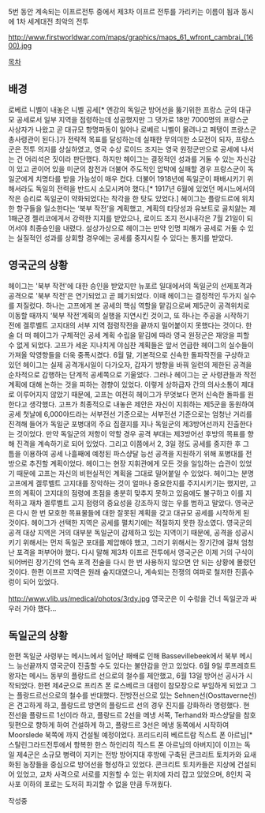 
5번 동안 계속되는 이프르전투 중에서 제3차 이프르 전투를 가리키는 이름이 됨과 동시에 1차 세계대전 최악의 전투

http://www.firstworldwar.com/maps/graphics/maps_61_wfront_cambrai_(1600).jpg

[[목차]]

== 배경 ==
로베르 니벨이 내놓은 니벨 공세[* 엔강의 독일군 방어선을 뚫기위한 프랑스 군의 대규모 공세로서 일부 지역을 점령하는데 성공했지만 그 댓가로 18만 7000명의 프랑스군 사상자가 나왔고 곧 대규모 항명파동이 일어나 로베르 니벨이 물려나고 페탱이 프랑스군 총사령관이 된다.]가 전략적 목표를 달성하는데 실패한 무의미한 소모전이 되자, 프랑스 군은 전투 의지를 상실하였고, 영국 수상 로이드 조지는 영국 원정군만으로 공세에 나서는 건 어리석은 짓이라 판단했다.
하지만 헤이그는 결정적인 성과를 거둘 수 있는 자신감이 있고 곧이어 있을 미군의 참전과 더불어 주도적인 압박에 실패할 경우 프랑스군이 독일군에게 치명타를 받을 가능성이 매우 컸다. 더불어 1918년에 독일군이 패배시키기 위해서라도 독일의 전력을 반드시 소모시켜야 했다.[* 1917년 6월에 있었던 메시느에서의 작은 승리로 독일군이 약화되었다는 착각을 한 탓도 있었다.] 헤이그는 플랑드르에 위치한 항구들을 일소한다는 ‘북부 작전’을 계획했고, 계획의 타당성과 유보트로 골치앓는 제1해군경 젤리코에게서 강력한 지지를 받았으나, 로이드 조지 전시내각은 7월 21일이 되어서야 최종승인을 내렸다. 설상가상으로 헤이그는 만약 인명 피해가 공세로 거둘 수 있는 실질적인 성과를 상회할 경우에는 공세를 중지시킬 수 있다는 통지를 받았다.

== 영국군의 상황 ==
헤이그는 '북부 작전'에 대한 승인을 받았지만 뉴포르 일대에서의 독일군의 선제포격과 공격으로 '북부 작전'은 연기되었고 곧 폐기되었다. 이때 헤이그는 결정적인 두가지 실수를 저질렀다. 하나는 고프에게 본 공세의 핵심 역할을 맡김으로써 제5군이 공격위치로 이동할 때까지 ‘북부 작전’계획의 실행을 지연시킨 것이고, 또 하나는 주공을 시작하기 전에 겔루벨트 고지대의 서부 지역 점령작전을 끝까지 밀어붙이지 못했다는 것이다. 한술 더 떠 헤이그가 구체적인 공세 계획 수립을 맡김에 따라 영국 원정군은 재앙을 피할 수 없게 되었다. 고프가 세운 지나치게 야심찬 계획들은 앞서 언급한 헤이그의 실수들이 가져올 악영향들을 더욱 중폭시켰다. 6월 말, 기본적으로 신속한 돌파작전을 구상하고 있던 헤이그는 실제 공격개시일이 다가오자, 갑자기 방향을 바꿔 일련의 제한된 공격을 순차적으로 감행하는 단계적 공세쪽으로 기울었다. 그러나 헤이그는 군 사령관들과 작전계획에 대해 논하는 것을 피하는 경향이 있었다. 이렇게 상하급자 간의 의사소통이 제대로 이루어지지 않았기 때문에, 고프는 여전히 헤이그가 무엇보다 먼저 신속한 돌파를 원한다고 생각했다.
고프가 최종적으로 내놓은 제안은 자신이 지휘하는 제5군을 동원하여 공세 첫날에 6,000야드라는 서부전선 기준으로는 서부전선 기준으로는 엄청난 거리를 진격해 들어가 독일군 포병대의 주요 집결지를 지나 독일군의 제3방어선까지 진출한다는 것이었다. 만약 독일군의 저항이 약할 경우 공격 부대는 제3방어선 후방의 목표를 향해 진격을 계속하기로 되어 있었다. 그리고 이쯤에서 2, 3일 정도 공세를 중지한 후 그 틈을 이용하여 공세 나흘째에 예정된 파스샹달 능선 공격을 지원하기 위해 포병대를 전방으로 추진할 계획이었다. 헤이그는 현장 지휘관에게 모든 것을 일임하는 습관이 있었기 때문에 고프는 자신의 비현실적인 계획을 그대로 밀어붙일 수 있었다. 헤이그는 분명 고프에게 겔루벨트 고지대를 장악하는 것이 얼마나 중요한지를 주지시키기는 했지만, 고프의 계획이 고지대의 점령에 초점을 충분히 맞추지 못하고 있음에도 불구하고 이를 지적하고 재차 겔루벨트 고지 점령의 중요성을 강조하지 않는 우를 범하고 말았다. 영국군은 다시 한 번 모호한 목표물들에 대한 잘못된 계획을 갖고 대규모 공세를 시작하게 된 것이다. 헤이그가 선택한 지역은 공세를 펼치기에는 적절하지 못한 장소였다. 영국군의 공격 대상 지역은 거의 대부분 독일군이 감제하고 있는 지역이기 때문에, 공격을 성공시키기 위해서는 먼저 독일군 포대를 제압해야 했고, 그러기 위해서는 장기간에 걸쳐 엄청난 포격을 퍼부어야 했다. 다시 말해 제3차 이프르 전투에서 영국군은 이제 거의 구식이 되어버린 장기간의 연속 포격 전술을 다시 한 번 사용하지 않으면 안 되는 상황에 몰렸던 것이다. 한편 이프르 지역은 원래 숲지대였으나, 계속되는 전쟁의 여파로 철저한 진흙수렁이 되어 있었다.

http://www.vlib.us/medical/photos/3rdy.jpg
영국군은 이 수렁을 건너 독일군과 싸우러 가야 했다...

== 독일군의 상황 ==
한편 독일군 사령부는 메시느에서 일어난 패배로 인해 Bassevillebeek에서 북부 메시느 능선끝까지 영국군이 진출할 수도 있다는 불안감을 안고 있었다. 6월 9일 루프레흐트 왕자는 메시느 동부의 플랑드르 선으로의 철수를 제안했고, 6월 13일 방어선 공사가 시작되었다. 한편 제4군으로 프리츠 폰 로스베르크 대령이 참모장으로 부임하게 되었고 그는 플랑드르선으로의 철수를 반대했다. 전방전선으로 있는 Sehnen선(Oosttaverne선)은 견고하게 하고, 플랑드르 방면의 플랑드르 선의 경우 진지를 강화하라 명령했다. 현 전선을 플랑드르 1선이라 하고, 플랑드르 2선을 메냉 서쪽, Terhand와 파스샹달을 참호 뒷편으로 향하게 하여 건설하게 하고, 플랑드르 3선은 메냉 동쪽에서 시작하여 Moorslede 북쪽에 까지 건설될 예정이었다.
프리드리히 베르트람 직스트 폰 아르님[* 스탈린그라드전투에서 항복한 한스 하인리히 직스트 폰 아르님의 아버지]이 이끄는 독일 제4군은 소규모 병력이 지키는 전방 방어지대 후방에 구축된 콘크리트 토치카와 요새화된 농장들을 중심으로 방어선을 형성하고 있었다. 콘크리트 토치카들은 지상에 건설되어 있었고, 교차 사격으로 서로를 지원할 수 있는 위치에 자리 잡고 있었으며, 8인치 곡사포 이하의 포로는 도저히 파괴할 수 없을 만큼 두꺼웠다.

작성중
